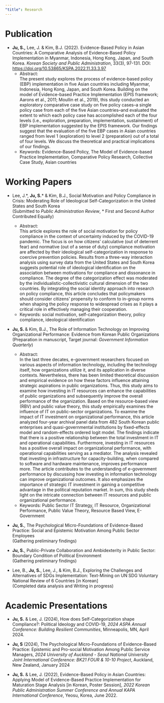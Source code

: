 ```yaml
---
"title": Research
---
```


# Publication

::: justify
-  **Ju, S.,** Lee, J. & Kim, B.J. (2022). Evidence-Based Policy in Asian Countries: A Comparative Analysis of Evidence-Based Policy Implementation in Myanmar, Indonesia, Hong Kong, Japan, and South Korea. *Korean Society and Public Administration*, 33(3), 97-131. DOI: <https://doi.org/10.53865/KSPA.2022.11.33.3.97>
    -   Abstract: <br> The present study explores the process of evidence-based policy (EBP) implementation in five Asian countries including Myanmar, Indonesia, Hong Kong, Japan, and South Korea. Building on the model of Evidence-based Practice Implementation (EPIS framework; Aarons et al., 2011; Moullin et al., 2019), this study conducted an exploratory comparative case study on five policy cases--a single policy case from each of the five Asian countries--and evaluated the extent to which each policy case has accomplished each of the four levels (i.e., exploration, preparation, implementation, sustainment) of EBP implementation suggested by the EPIS framework. Our findings suggest that the evaluation of the five EBP cases in Asian countries ranged from level 1 (exploration) to level 2 (preparation) out of a total of four levels. We discuss the theoretical and practical implications of our findings.
    - Keywords: Evidence-Based Policy, The Model of Evidence-based Practice Implementation, Comparative Policy
Research, Collective Case Study, Asian countries 
:::

# Working Papers

::: justify
- Lee, J.\*, **Ju, S.**\* & Kim, B.J., Social Motivation and Policy Compliance in Crisis: Moderating Role of Ideological Self-Categorization in the United States and South Korea <br>
(Submitted to *Public Administration Review*, \* First and Second Author Contributed Equally)
    - Abstract: <br> This article explores the role of social motivation for policy compliance in the context of uncertainty induced by the COVID-19 pandemic. The focus is on how citizens' calculative (out of deterrent fear) and normative (out of a sense of duty) compliance motivation are affected by their ideological self-categorization in response to coercive prevention policies. Results from a three-way interaction analysis using survey data from the United States and South Korea suggests potential role of ideological identification on the association between motivations for compliance and dissonance in compliance. The degree of the categorization effect was moderated by the individualistic-collectivistic cultural dimension of the two countries. By integrating the social identity approach into research on policy compliance, this article concludes that policymakers should consider citizens' propensity to conform to in-group norms when shaping the policy response to widespread crises as it plays a critical role in effectively managing their cooperation.
    - Keywords: social motivation, self-categorization theory, policy compliance, ideological identification
    
    
- **Ju, S. **& Kim, B.J., The Role of Information Technology on Improving Organizational Performance: Evidence from Korean Public Organizations <br>
(Preparation in manuscript, Target journal: *Government Information Quarterly*)  
    - Abstract: <br> In the last three decates, e-government researchers focused on various aspects of information technology, including the technology itself, how organizations utilize it, and its application in diverse contexts. Nevertheless, there has been limited theoretical discussion and empirical evidence on how these factors influence attaining strategic aspirations in public organizations. Thus, this study aims to examine how investing in IT resources can enhance the capabilities of public organizations and subsequently improve the overall performance of the organization. Based on the resource-based view (RBV) and public value theory, this study empirically examines the influence of IT on public-sector organizations. To examine the impact of IT investment on organizational performance, this article analyzed four-year archival panel data from 482 South Korean public enterprises and quasi-governmental institutions by fixed-effects model and random-effects ordered logit model. The findings indicate that there is a positive relationship between the total investment in IT and operational capabilities. Furthermore, investing in IT resources has a positive overall impact on organizational performance, with operational capabilities serving as a mediator. The analysis revealed that investing in infrastructure for capacity-building, when compared to software and hardware maintenance, improves performance more. The article contributes to the understanding of e-government performance by discussing how investing in information technology can improve organizational outcomes. It also emphasizes the importance of strategic IT investment in gaining a competitive advantage in the political reputation market. In sum, this study sheds light on the intricate connection between IT resources and public organizational performance.
    - Keywords: Public Sector IT Strategy, IT Resource, Organizational Performance, Public Value Theory, Resource Based View, E-Government
    
- **Ju, S.**, The Psychological Micro-Foundations of Evidence-Based Practice: Social and Epistemic Motivation Among Public Sector Employees <br>
(Gathering preliminary findings) <br>

- **Ju, S.**, Public-Private Collaboration and Ambidexterity in Public Sector: Boundary Condition of Political Environment <br>
(Gathering preliminary findings) <br>

- Lee, B., **Ju, S.**, Lee, J., & Kim, B.J., Exploring the Challenges and Alternatives of SDGs Implementation:
Text-Mining on UN SDG Voluntary National Review of 6 Countries [in Korean] <br>
(Completed data analysis and Writing in progress)<br>
:::

# Academic Presentations

::: justify
- **Ju, S.** & Lee, J. (2024), How does Self-Categorization shape Compliance?: Political Ideology and COVID-19, *2024 ASPA Annual Conference: Building Resilient Communities*, Minneapolis, MN, April 2024.

- **Ju, S** (2024), The Psychological Micro-Foundations of Evidence-Based Practice: Epistemic and Pro-social Motivation Among Public Service Managers, *2024 University of Auckland - Seoul National University Joint International Conference: BK21 FOUR \& 10-10 Project*, Auckland, New Zealand, January 2024

-  **Ju, S.** & Lee, J. (2022), Evidence-Based Policy in Asian Countries: Applying Model of Evidence-Based Practice Implementation for Maturation Stage Analysis \[in Korean, Poster Session\], *2022 Korean Public Administration Summer Conference and Annual KAPA International Conference*, Yeosu, Korea, June 2022.
:::


